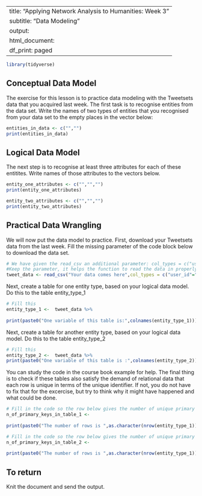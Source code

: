 

---
title: "Applying Network Analysis to Humanities: Week 3"
subtitle: "Data Modeling"
output:
  html_document:
    df_print: paged
---

```r
library(tidyverse)
```

## Conceptual Data Model

The exercise for this lesson is to practice data modeling with the Tweetsets data that you acquired last week.
The first task is to recognise entities from the data set. Write the names of two types of entities that you recognised from
your data set to the empty places in the vector below:
```r
entities_in_data <- c("","")
print(entities_in_data)
```

## Logical Data Model

The next step is to recognise at least three attributes for each of these entitites. Write names of those attributes
to the vectors below.
```r
entity_one_attributes <- c("","","")
print(entity_one_attributes)
```

```r
entity_two_attributes <- c("","","")
print(entity_two_attributes)
```

## Practical Data Wrangling

We will now put the data model to practice. First, download your Tweetsets data from the last week. Fill the missing parameter of the code block below to download the data set.
```r
# We have given the read_csv an additional parameter: col_types = c("user_id"="character","id"="character","retweet_id"="character","in_reply_to_status_id"="character","in_reply_to_user_id"="character","created_at"="character","quote_id"="character"). This ensures that R will not start thinking that the strings in the data are factors.
#Keep the parameter, it helps the function to read the data in properly.
tweet_data <- read_csv("Your data comes here",col_types = c("user_id"="character","id"="character","retweet_id"="character","in_reply_to_status_id"="character","in_reply_to_user_id"="character","created_at"="character","quote_id"="character"))

```
Next, create a table for one entity type, based on your logical data model. Do this to the table entity_type_1
```r
# Fill this
entity_type_1 <-  tweet_data %>%   
  
print(paste0("One variable of this table is:",colnames(entity_type_1)))  
```

Next, create a table for another entity type, based on your logical data model.  Do this to the table entity_type_2
```r
# Fill this
entity_type_2 <-  tweet_data %>%     
print(paste0("One variable of this table is :",colnames(entity_type_2)))  
```
You can study the code in the course book example for help. The final thing is to check if these tables also satisfy
the demand of relational data that each row is unique in terms of the unique identifier. If not, you do not have to fix
that for the excercise, but try to think why it might have happened and what could be done. 

```r
# Fill in the code so the row below gives the number of unique primary keys in the table for entity 1.
n_of_primary_keys_in_table_1 <- 
  
print(paste0("The number of rows is ",as.character(nrow(entity_type_1)),". The number of primary keys is ",as.character(n_of_primary_keys_in_table_1)))  
```

```r
# Fill in the code so the row below gives the number of unique primary keys in the table for entity 2.
n_of_primary_keys_in_table_2 <- 
  
print(paste0("The number of rows is ",as.character(nrow(entity_type_1)),". The number of primary keys is ",as.character(n_of_primary_keys_in_table_2)))  
```

## To return
Knit the document and send the output.